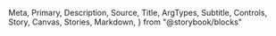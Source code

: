   Meta,
  Primary,
  Description,
  Source,
  Title,
  ArgTypes,
  Subtitle,
  Controls,
  Story,
  Canvas,
  Stories,
  Markdown,
} from "@storybook/blocks"

<Meta of={Box} />
<Title />
<Description of={Box} />

```tsx
import { Box } from "@einride/ui"
```

## Basic

<Description of={Box.Basic} />
<Canvas of={Box.Basic} />
<Controls of={Box.Basic} />

## With content

<Description of={Box.WithContent} />
<Canvas of={Box.WithContent} />

<Controls
  of={Box.WithContent}
  include={["background", "borderRadius", "color", "padding", "children"]}
/>
